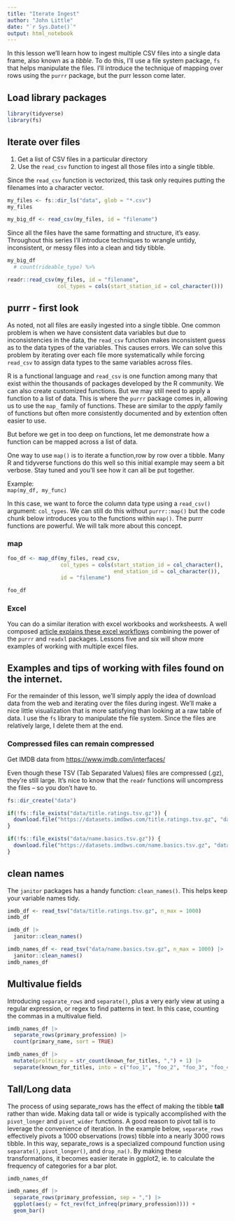 ```yaml
---
title: "Iterate Ingest"
author: "John Little"
date: "`r Sys.Date()`"
output: html_notebook
---
```


In this lesson we'll learn how to ingest multiple CSV files into a single data frame, also known as a *tibble*. To do this, I'll use a file system package, `fs` that helps manipulate the files. I'll introduce the technique of mapping over rows using the `purrr` package, but the purr lesson come later.

## Load library packages

```r
library(tidyverse)
library(fs)
```

## Iterate over files

1.  Get a list of CSV files in a particular directory
2.  Use the `read_csv` function to ingest all those files into a single tibble.

Since the `read_csv` function is vectorized, this task only requires putting the filenames into a character vector.

```r
my_files <- fs::dir_ls("data", glob = "*.csv")
my_files
```

```r
my_big_df <- read_csv(my_files, id = "filename")
```

Since all the files have the same formatting and structure, it's easy. Throughout this series I'll introduce techniques to wrangle untidy, inconsistent, or messy files into a clean and tidy tibble.

```r
my_big_df 
  # count(rideable_type) %>% 
```

```r
readr::read_csv(my_files, id = "filename", 
                col_types = cols(start_station_id = col_character()))
```

## purrr - first look

As noted, not all files are easily ingested into a single tibble. One common problem is when we have consistent data variables but due to inconsistencies in the data, the `read_csv` function makes inconsistent guess as to the data types of the variables. This causes errors. We can solve this problem by iterating over each file more systematically while forcing `read_csv` to assign data types to the same variables across files.

R is a functional language and `read_csv` is one function among many that exist within the thousands of packages developed by the R community. We can also create customized functions. But we may still need to apply a function to a list of data. This is where the `purrr` package comes in, allowing us to use the `map_` family of functions. These are similar to the *apply* family of functions but often more consistently documented and by extention often easier to use.

But before we get in too deep on functions, let me demonstrate how a function can be mapped across a list of data.

One way to use `map()` is to iterate a function,row by row over a tibble. Many R and tidyverse functions do this well so this initial example may seem a bit verbose. Stay tuned and you'll see how it can all be put together.

Example:\
`map(my_df, my_func)`

In this case, we want to force the column data type using a `read_csv()` argument: `col_types`. We can still do this without `purrr::map()` but the code chunk below introduces you to the functions within `map()`. The purrr functions are powerful. We will talk more about this concept.

### map

```r
foo_df <- map_df(my_files, read_csv, 
                 col_types = cols(start_station_id = col_character(),
                                  end_station_id = col_character()),
                 id = "filename")

foo_df
```

### Excel

You can do a similar iteration with excel workbooks and worksheests. A well composed [article explains these excel workflows](https://readxl.tidyverse.org/articles/readxl-workflows.html) combining the power of the `purrr` and `readxl` packages. Lessons five and six will show more examples of working with multiple excel files.

## Examples and tips of working with files found on the internet.

For the remainder of this lesson, we'll simply apply the idea of download data from the web and iterating over the files during ingest. We'll make a nice little visualization that is more satisfying than looking at a raw table of data. I use the `fs` library to manipulate the file system. Since the files are relatively large, I delete them at the end.

### Compressed files can remain compressed

Get IMDB data from <https://www.imdb.com/interfaces/>

Even though these TSV (Tab Separated Values) files are compressed (.gz), they're still large. It's nice to know that the `readr` functions will uncompress the files -- so you don't have to.

```r
fs::dir_create("data")

if(!fs::file_exists("data/title.ratings.tsv.gz")) {
  download.file("https://datasets.imdbws.com/title.ratings.tsv.gz", "data/title.ratings.tsv.gz")  
}

if(!fs::file_exists("data/name.basics.tsv.gz")) {
  download.file("https://datasets.imdbws.com/name.basics.tsv.gz", "data/name.basics.tsv.gz")  
}
```

## clean names

The `janitor` packages has a handy function: `clean_names()`. This helps keep your variable names tidy.

```r
imdb_df <- read_tsv("data/title.ratings.tsv.gz", n_max = 1000)
imdb_df

imdb_df |> 
  janitor::clean_names()

imdb_names_df <- read_tsv("data/name.basics.tsv.gz", n_max = 1000) |>  
  janitor::clean_names()
imdb_names_df
```

## Multivalue fields

Introducing `separate_rows` and `separate()`, plus a very early view at using a regular expression, or regex to find patterns in text. In this case, counting the commas in a multivalue field.

```r
imdb_names_df |> 
  separate_rows(primary_profession) |> 
  count(primary_name, sort = TRUE)

imdb_names_df |> 
  mutate(prolficacy = str_count(known_for_titles, ",") + 1) |> 
  separate(known_for_titles, into = c("foo_1", "foo_2", "foo_3", "foo_4"), sep = ",")
```

## Tall/Long data

The process of using separate_rows has the effect of making the tibble **tall** rather than wide. Making data tall or wide is typically accomplished with the `pivot_longer` and `pivot_wider` functions. A good reason to pivot tall is to leverage the convenience of iteration. In the example below, `separate_rows` effectively pivots a 1000 observations (rows) tibble into a nearly 3000 rows tibble. In this way, separate_rows is a specialized compound function using `separate()`, `pivot_longer()`, and `drop_na()`. By making these transformations, it becomes easier iterate in ggplot2, ie. to calculate the frequency of categories for a bar plot.

```r
imdb_names_df

imdb_names_df |> 
  separate_rows(primary_profession, sep = ",") |> 
  ggplot(aes(y = fct_rev(fct_infreq(primary_profession)))) +
  geom_bar()
```
